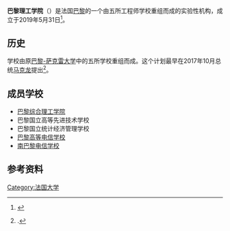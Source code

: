 {{Infobox university
|name=巴黎理工学院
|native_name= Institut polytechnique de Paris
|image= Logo de l'Institut polytechnique de Paris.png
|caption=
|latin_name=
|motto= 
|zhmotto=
|closed= 
|established= 2019年
|re-established= 
|anniversary=
|type=实验性机构（[[法国公立科学、文化和专业机构|EPSCP]]）
|endowment=
|president= 
|secretary=
|faculty=
|staff=
|students=
|undergrad=
|postgrad=
|location= {{FRA}}[[巴黎|巴黎]]
|campus=
|athletics=
|conference=
|colors=
|nickname=
|affiliations=
|zip=
|telephone=
|website={{URL|https://www.ip-paris.fr/}}
|logo=
|footnotes=
|calendar=
}}

'''巴黎理工学院'''（{{lang-fr|Institut polytechnique de Paris}}）是法国[[巴黎|巴黎]]的一个由五所工程师学校重组而成的实验性机构，成立于2019年5月31日<ref>{{Légifrance|base=JORF|numéro=ARMD1913223D|texte=Décret n° 2019-549 du 31 mai 2019 portant création de l'établissement public expérimental Institut polytechnique de Paris et approbation de ses statuts}}</ref>。

== 历史 ==
学校由原[[巴黎-薩克雷大學|巴黎-萨克雷大学]]中的五所学校重组而成。这个计划最早在2017年10月总统[[埃马纽埃尔·马克龙|马克龙]]提出<ref>{{Lien web |langue=fr |titre=Discours du président de la République, Emmanuel Macron, sur le campus de Saclay |url=http://www.elysee.fr/videos/new-video-97/ |site=www.elysee.fr |date=25/10/2017 |consulté le=03/02/2018 |title=存档副本 |accessdate=2019-06-19 |archive-date=2017-10-26 |archive-url=https://web.archive.org/web/20171026233035/http://www.elysee.fr/videos/new-video-97 |dead-url=no }}.</ref>。

== 成员学校 ==
*[[巴黎综合理工学院|巴黎综合理工学院]]
* 巴黎国立高等先进技术学校
* 巴黎国立统计经济管理学校
*[[巴黎高等电信学校|巴黎高等电信学校]]
*[[南巴黎电信学校|南巴黎电信学校]]

== 参考资料 ==
{{reflist}}

{{法国公立科学、文化和专业机构}}

[[Category:法国大学|Category:法国大学]]